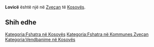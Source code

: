 {{Fshat në 
 | Emri                = Lovicë
 | EmriAlt                = 
 | NAME_SHORT_FORM=      
 | NAME_GENERIC=      
 | NAME_SORT_NAME_RO=      LOVICE
 | FULL_NAME_RO = Lovicë
 | FULL_NAME_ND_RO=Lovice
 | SORT_NAME_RG=LOVICE
 | FULL_NAME_RG=Lovicë
 | FULL_NAME_ND_RG=Lovice
 | SRP_NAME_SHORT_FORM=      
 | SRP_NAME_GENERIC=      
 | SRP_NAME_SORT_NAME_RO=      
 | SRP_FULL_NAME_RO = 
 | SRP_FULL_NAME_ND_RO=
 | SRP_SORT_NAME_RG=
 | SRP_FULL_NAME_RG=
 | SRP_FULL_NAME_ND_RG=
 | Emri (Rasa dhanore) = 
 | Figura              = 
 | Shteti              = Kosovo
 | Komuna              = Zveçan
 | Kodi postar         = 
 | Sipërfaqja          = 

 | Popullsia           = 

 | Regj. i popullsisë  = 
 | Dend. e popullsisë  = 
 | Faqja zyrtare       = 
 <!--- Koordinatat ----> 
 | Gjerësia            = 42.9475
 | Gjatësia            = 20.772222
 | Lartësia            = 
}}
'''Lovicë''' është një [[]] në [[Zveçan]] të [[Kosovës]].

<!-- == Gjeografia == -->
<!-- == Historia == -->
<!-- == Demografia == -->
== Shih edhe ==
{{Komuna Zveçan}}
{{Kosovo-Administrata-Cung}}

[[Kategoria:Fshatra në Kosovës]]
[[Kategoria:Fshatra në Kommunes Zveçan]]
[[Kategoria:Vendbanime në Kosovës]]